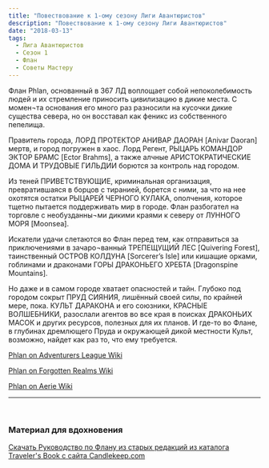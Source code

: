 ```yaml
---
title: "Повествование к 1-ому сезону Лиги Авантюристов"
description: "Повествование к 1-ому сезону Лиги Авантюристов"
date: "2018-03-13"
tags:
  - Лига Авантюристов
  - Сезон 1
  - Флан
  - Советы Мастеру
---
```


Флан Phlan, основанный в 367 ЛД воплощает собой непоколебимость людей и их стремление приносить цивилизацию в дикие места. С момен¬та основания его много раз разносили на кусочки дикие существа севера, но он восставал как феникс из собственного пепелища.

Правитель города, ЛОРД ПРОТЕКТОР АНИВАР ДАОРАН \[Anivar Daoran\] мертв, и город погружен в хаос. Лорд Регент, РЫЦАРЬ КОМАНДОР ЭКТОР БРАМС \[Ector Brahms\], а также алчные АРИСТОКРАТИЧЕСКИЕ ДОМА И ТРУДОВЫЕ ГИЛЬДИИ борются за контроль над городом.

Из теней ПРИВЕТСТВУЮЩИЕ, криминальная организация, превратившаяся в борцов с тиранией, борется с ними, за что на нее охотятся остатки РЫЦАРЕЙ ЧЕРНОГО КУЛАКА, ополчения, которое тщетно пытается поддерживать мир в городе. Флан разбогател на торговле с необузданны¬ми дикими краями к северу от ЛУННОГО МОРЯ \[Moonsea\].

Искатели удачи слетаются во Флан перед тем, как отправиться за приключениями в зачаро¬ванный ТРЕПЕЩУЩИЙ ЛЕС \[Quivering Forest\], таинственный ОСТРОВ КОЛДУНА \[Sorcerer’s Isle\] или кишащие орками, гоблинами и драконами ГОРЫ ДРАКОНЬЕГО ХРЕБТА \[Dragonspine Mountains\].

Но даже и в самом городе хватает опасностей и тайн. Глубоко под городом сокрыт ПРУД СИЯНИЯ, лишённый своей силы, по крайней мере, пока. КУЛЬТ ДАРАКОНА и его союзники, КРАСНЫЕ ВОЛШЕБНИКИ, разослали агентов во все края в поисках ДРАКОНЬИХ МАСОК и других ресурсов, полезных для их планов. И где-то во Флане, в глубинах дремлющего Пруда и окружающей дикой местности Культ, возможно, найдет как раз то, что ему требуется.

[Phlan on Adventurers League Wiki](https://adventurersleague.wikia.com/wiki/Phlan)

[Phlan on Forgotten Realms Wiki](https://forgottenrealms.wikia.com/wiki/Phlan)

[Phlan on Aerie Wiki](http://wiki.aerie.ru/wiki/Флан)

---

 

### Материал для вдохновения

[Скачать Руководство по Флану из старых редакций из каталога Traveler's Book с сайта Candlekeep.com](/wp-content/uploads/2018/07/phlancore.pdf "PhlanCore")
